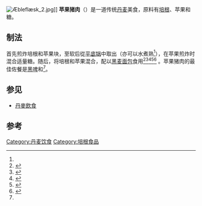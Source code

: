 [[File:Æbleflæsk_2.jpg|thumb]]]]
'''苹果猪肉'''（{{lang-da|Æbleflæsk}}）是一道传统[[丹麦|丹麦]]美食，原料有[[培根|培根]]、苹果和糖。

==制法==
首先煎炸培根和苹果块，至软后從[[平底锅|平底锅]]中取出（亦可以水煮熟<ref name="pcl-eu"/>），在苹果煎炸时混合适量糖。随后，将培根和苹果混合，配以[[黑麦面包|黑麦面包]]食用<ref>{{cite book|last=Erik Koed|first=Westergaard|title=Danske Egnsretter|publisher=Lindhardt og Ringhof|date=1974|page=63-64|isbn=8775601524|language=da}}</ref><ref>{{cite book|coauthors=Boyhus, Else-Marie; Fakstorp, Jørgen|language=da|title=Gastronomisk Leksikon|publisher=Nordisk Forlag|date=1998|isbn=87-00-20284-3}}</ref><ref>{{cite book|url=http://books.google.com/books?id=nJssJSGBnJMC&dq=%22%C3%86blefl%C3%A6sk%22&source=gbs_navlinks_s|last=Vejlgaard|first=Morten|title=Eleverne|publisher=Books on Demand|date=2008|isbn=9788776912369|language=da}}</ref><ref>{{cite web|url=http://www.maduniverset.dk/opskrift.php/5646/Buffet-opskrifter/Gammeldaws-aebleflaesk.|title=Gammeldaws æbleflæsk|publisher=Maduniverset|language=da|accessdate=2009-12-05}}</ref><ref name="pcl-eu">{{cite web|url=http://www.pcl-eu.de/service/taste/text.php?id=5&PHPSESSID=359f460b0eaab41dc079956100e2e286|title=Æbleflæsk|publisher=Pathways to Cultural Landscapes ([[European_Union|European Union]])|accessdate=2009-12-05}}</ref> 。苹果猪肉的最佳佐餐是[[黑啤|黑啤]]和{{le|丹麥燒酒|snaps}}<ref name="pcl-eu"/>。

==参见==
*[[丹麥飲食|丹麥飲食]]

==参考==
{{reflist}}

{{烟肉}}
{{DEFAULTSORT:Æbleflæsk}}
[[Category:丹麦饮食|Category:丹麦饮食]]
[[Category:培根食品|Category:培根食品]]

{{food-stub}}
{{丹麥小作品}}